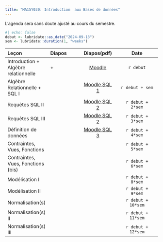 ```yaml
---
title: "MA15Y030: Introduction  aux Bases de données"
---
```


L'agenda sera sans doute ajusté au cours du semestre.

```r
#| echo: false
debut <- lubridate::as_date("2024-09-13")
sem <- lubridate::duration(1, "weeks")
```


| Leçon         | Diapos          |   Diapos(pdf)   |    Date    |
|:-----------------|:---------------|:----------------:|:-------------------:|
| Introduction + Algèbre relationnelle | [<i class="fab fa-slideshare"></i>](/sides/BD_Intro.html) + [<i class="fab fa-slideshare"></i>](/sides/algrel.html) |    [Moodle](https://moodle.u-paris.fr/enrol/index.php?id=2313)    | `r debut` |
| Algèbre Relationnelle + SQL I | [<i class="fab fa-slideshare"></i>](/sides/SQL_1.html)   | [Moodle SQL 1](https://moodle.u-paris.fr/enrol/index.php?id=2313) | `r debut + sem ` |
| Requêtes SQL II    | [<i class="fab fa-slideshare"></i>](/sides/SQL_2.html)     | [Moodle SQL 2](https://moodle.u-paris.fr/enrol/index.php?id=2313) | `r debut + 2*sem ` |
| Requêtes SQL III    | [<i class="fab fa-slideshare"></i>](/sides/SQL_3.html)  | [Moodle SQL 2](https://moodle.u-paris.fr/enrol/index.php?id=2313) | `r debut + 3*sem ` |
| Définition de données   | [<i class="fab fa-slideshare"></i>](/sides/SQL_LDD.html)| [Moodle SQL 3](https://moodle.u-paris.fr/enrol/index.php?id=2313) | `r debut + 4*sem ` |
| Contraintes, Vues, Fonctions         | [<i class="fab fa-slideshare"></i>](/sides/SQL_LDD.html) [<i class="fab fa-slideshare"></i>](/sides/SQL_5.html)     |                                             | `r debut + 5*sem ` |
| Contraintes, Vues, Fonctions (bis)   | [<i class="fab fa-slideshare"></i>](/sides/SQL_6.html)     |       | `r debut + 6*sem ` |
| Modélisation I      |                     |                             | `r debut + 8*sem ` |
| Modélisation II           |                   |                                | `r debut + 9*sem ` |
| Normalisation(s)             |                 |                             | `r debut + 10*sem ` |
| Normalisation(s) II     |               |                              | `r debut + 11*sem ` |
| Normalisation(s) III    |             |                                    | `r debut + 12*sem ` |


